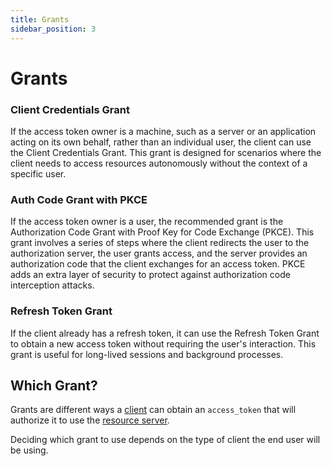 ```yaml
---
title: Grants
sidebar_position: 3
---
```



# Grants

### Client Credentials Grant

If the access token owner is a machine, such as a server or an application acting on its own behalf, rather than an individual user, the client can use the Client Credentials Grant. This grant is designed for scenarios where the client needs to access resources autonomously without the context of a specific user.

### Auth Code Grant with PKCE

If the access token owner is a user, the recommended grant is the Authorization Code Grant with Proof Key for Code Exchange (PKCE). This grant involves a series of steps where the client redirects the user to the authorization server, the user grants access, and the server provides an authorization code that the client exchanges for an access token. PKCE adds an extra layer of security to protect against authorization code interception attacks.

### Refresh Token Grant

If the client already has a refresh token, it can use the Refresh Token Grant to obtain a new access token without requiring the user's interaction. This grant is useful for long-lived sessions and background processes.

## Which Grant?

Grants are different ways a [client](../glossary.md#client) can obtain an `access_token` that will authorize
it to use the [resource server](../glossary.md#resource-server).

Deciding which grant to use depends on the type of client the end user will be using.

<WhichGrant />
